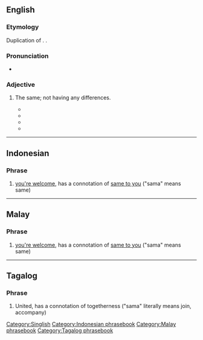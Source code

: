 ==English==

===Etymology===
Duplication of {{bor|en|ms|sama||same}}. {{doublet|en|same}}.

===Pronunciation===
* {{a|Singapore}} {{IPA|en|/sʌmʌ-sʌmʌ/}}

===Adjective===
{{en-adj|-}}

# {{lb|en|Singapore|informal}} The same; not having any differences.
#* {{quote-book|en|date=October 05, 2006|title=Kaffein-nated: Funny Thing: Singlish|passage=What else, you tell me, can make a group of young men from various backgrounds, educational levels and races doing their National Service (aka Army) and communicating on a '''sama-sama''' wavelength?}}
#* {{quote-book|en|date=May 30, 2008|title=‘Little People’: A Clarification: Opinionated|passage=Then all the apologists come and try defend this tai-tai. Come on la. They are all '''sama-sama''' elitist.}}
#* {{quote-book|en|date=February 27, 2009|title=Exclusive Interview With Mas Selamat Bin Kastari|passage=If I do, I just call my brudders activate 3 Bangla, hide in 3 different cars of '''sama-sama''' brand and then tip off ICA.}}
#* {{quote-book|en|date=August 26, 2015|author=Gwee Li Sui|title=Singapore English Archives- The Middle Ground SinGweesh on Wednesday: Kua Kua|passage=Well, “dun dun dun dun” and “kua kua” are '''sama-sama''' because “kua kua” also at once casts real life as a movie.}}

[[Category:Singlish]]

----

==Indonesian==

===Phrase===
{{head|id|phrase|head=[[sama]]-[[sama]]}}

# [[you're welcome]], has a connotation of [[same to you]] ("sama" means same)

[[Category:Indonesian phrasebook]]

----

==Malay==

===Phrase===
{{head|ms|phrase|head=[[sama]]-[[sama]]}}

# [[you're welcome]], has a connotation of [[same to you]] ("sama" means same)

[[Category:Malay phrasebook]]

----

==Tagalog==

===Phrase===
{{head|ms|phrase|head=[[sama]]-[[sama]]}}

# United, has a connotation of togetherness ("sama" literally means join, accompany)

[[Category:Tagalog phrasebook]]
